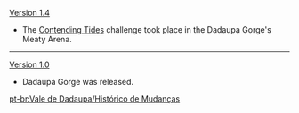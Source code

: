 {{Change History/Header}}
[[Version 1.4]]
*The [[Contending Tides]] challenge took place in the Dadaupa Gorge's Meaty Arena.
----
[[Version 1.0]]
*Dadaupa Gorge was released.
<noinclude>


[[pt-br:Vale de Dadaupa/Histórico de Mudanças]]
</noinclude>